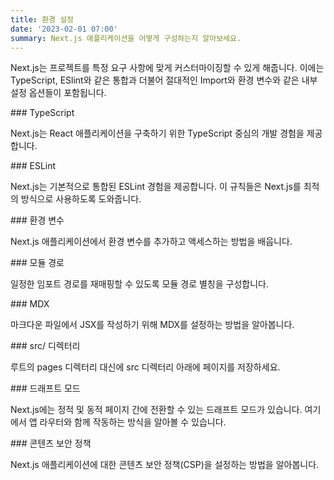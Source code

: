 ```yaml
---
title: 환경 설정
date: '2023-02-01 07:00'
summary: Next.js 애플리케이션을 어떻게 구성하는지 알아보세요.
---
```


Next.js는 프로젝트를 특정 요구 사항에 맞게 커스터마이징할 수 있게 해줍니다. 이에는 TypeScript, ESlint와 같은 통합과 더불어 절대적인 Import와 환경 변수와 같은 내부 설정 옵션들이 포함됩니다.

<div className="grid grid-cols-1 sm:grid-cols-2 gap-4">

<Card href="/docs/nextjs/configuring/typescript">
### TypeScript

Next.js는 React 애플리케이션을 구축하기 위한 TypeScript 중심의 개발 경험을 제공합니다.
</Card>

<Card href="/docs/nextjs/configuring/eslint">
### ESLint

Next.js는 기본적으로 통합된 ESLint 경험을 제공합니다. 이 규칙들은 Next.js를 최적의 방식으로 사용하도록 도와줍니다.
</Card>

<Card href="/docs/nextjs/configuring/environment-variables">
### 환경 변수

Next.js 애플리케이션에서 환경 변수를 추가하고 액세스하는 방법을 배웁니다.
</Card>

<Card href="/docs/nextjs/configuring/absolute-imports-and-module-aliases">
### 모듈 경로

일정한 임포트 경로를 재매핑할 수 있도록 모듈 경로 별칭을 구성합니다.
</Card>

<Card href="/docs/nextjs/configuring/mdx">
### MDX

마크다운 파일에서 JSX를 작성하기 위해 MDX를 설정하는 방법을 알아봅니다.
</Card>

<Card href="/docs/nextjs/configuring/src-directory">
### src/ 디렉터리

루트의 pages 디렉터리 대신에 src 디렉터리 아래에 페이지를 저장하세요.
</Card>

<Card href="/docs/nextjs/configuring/draft-mode">
### 드래프트 모드

Next.js에는 정적 및 동적 페이지 간에 전환할 수 있는 드래프트 모드가 있습니다. 여기에서 앱 라우터와 함께 작동하는 방식을 알아볼 수 있습니다.
</Card>

<Card href="/docs/nextjs/configuring/content-security-policy">
### 콘텐츠 보안 정책

Next.js 애플리케이션에 대한 콘텐츠 보안 정책(CSP)을 설정하는 방법을 알아봅니다.
</Card>

</div>